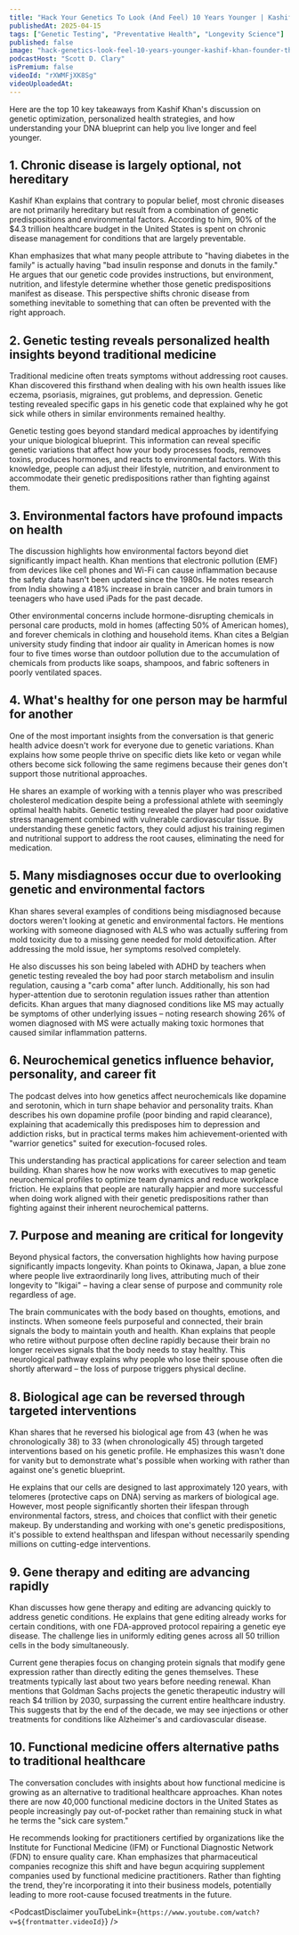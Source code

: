```yaml
---
title: "Hack Your Genetics To Look (And Feel) 10 Years Younger | Kashif Khan - Founder of The DNA Company"
publishedAt: 2025-04-15
tags: ["Genetic Testing", "Preventative Health", "Longevity Science"]
published: false
image: "hack-genetics-look-feel-10-years-younger-kashif-khan-founder-the-dna-company.jpg"
podcastHost: "Scott D. Clary"
isPremium: false
videoId: "rXWMFjXK8Sg"
videoUploadedAt:
---
```



<PodcastSummaryPageLayout frontmatter={frontmatter}>

Here are the top 10 key takeaways from Kashif Khan's discussion on genetic optimization, personalized health strategies, and how understanding your DNA blueprint can help you live longer and feel younger.

## 1. Chronic disease is largely optional, not hereditary

Kashif Khan explains that contrary to popular belief, most chronic diseases are not primarily hereditary but result from a combination of genetic predispositions and environmental factors. According to him, 90% of the $4.3 trillion healthcare budget in the United States is spent on chronic disease management for conditions that are largely preventable.

Khan emphasizes that what many people attribute to "having diabetes in the family" is actually having "bad insulin response and donuts in the family." He argues that our genetic code provides instructions, but environment, nutrition, and lifestyle determine whether those genetic predispositions manifest as disease. This perspective shifts chronic disease from something inevitable to something that can often be prevented with the right approach.

## 2. Genetic testing reveals personalized health insights beyond traditional medicine

Traditional medicine often treats symptoms without addressing root causes. Khan discovered this firsthand when dealing with his own health issues like eczema, psoriasis, migraines, gut problems, and depression. Genetic testing revealed specific gaps in his genetic code that explained why he got sick while others in similar environments remained healthy.

Genetic testing goes beyond standard medical approaches by identifying your unique biological blueprint. This information can reveal specific genetic variations that affect how your body processes foods, removes toxins, produces hormones, and reacts to environmental factors. With this knowledge, people can adjust their lifestyle, nutrition, and environment to accommodate their genetic predispositions rather than fighting against them.

## 3. Environmental factors have profound impacts on health

The discussion highlights how environmental factors beyond diet significantly impact health. Khan mentions that electronic pollution (EMF) from devices like cell phones and Wi-Fi can cause inflammation because the safety data hasn't been updated since the 1980s. He notes research from India showing a 418% increase in brain cancer and brain tumors in teenagers who have used iPads for the past decade.

Other environmental concerns include hormone-disrupting chemicals in personal care products, mold in homes (affecting 50% of American homes), and forever chemicals in clothing and household items. Khan cites a Belgian university study finding that indoor air quality in American homes is now four to five times worse than outdoor pollution due to the accumulation of chemicals from products like soaps, shampoos, and fabric softeners in poorly ventilated spaces.

## 4. What's healthy for one person may be harmful for another

One of the most important insights from the conversation is that generic health advice doesn't work for everyone due to genetic variations. Khan explains how some people thrive on specific diets like keto or vegan while others become sick following the same regimens because their genes don't support those nutritional approaches.

He shares an example of working with a tennis player who was prescribed cholesterol medication despite being a professional athlete with seemingly optimal health habits. Genetic testing revealed the player had poor oxidative stress management combined with vulnerable cardiovascular tissue. By understanding these genetic factors, they could adjust his training regimen and nutritional support to address the root causes, eliminating the need for medication.

## 5. Many misdiagnoses occur due to overlooking genetic and environmental factors

Khan shares several examples of conditions being misdiagnosed because doctors weren't looking at genetic and environmental factors. He mentions working with someone diagnosed with ALS who was actually suffering from mold toxicity due to a missing gene needed for mold detoxification. After addressing the mold issue, her symptoms resolved completely.

He also discusses his son being labeled with ADHD by teachers when genetic testing revealed the boy had poor starch metabolism and insulin regulation, causing a "carb coma" after lunch. Additionally, his son had hyper-attention due to serotonin regulation issues rather than attention deficits. Khan argues that many diagnosed conditions like MS may actually be symptoms of other underlying issues – noting research showing 26% of women diagnosed with MS were actually making toxic hormones that caused similar inflammation patterns.

## 6. Neurochemical genetics influence behavior, personality, and career fit

The podcast delves into how genetics affect neurochemicals like dopamine and serotonin, which in turn shape behavior and personality traits. Khan describes his own dopamine profile (poor binding and rapid clearance), explaining that academically this predisposes him to depression and addiction risks, but in practical terms makes him achievement-oriented with "warrior genetics" suited for execution-focused roles.

This understanding has practical applications for career selection and team building. Khan shares how he now works with executives to map genetic neurochemical profiles to optimize team dynamics and reduce workplace friction. He explains that people are naturally happier and more successful when doing work aligned with their genetic predispositions rather than fighting against their inherent neurochemical patterns.

## 7. Purpose and meaning are critical for longevity

Beyond physical factors, the conversation highlights how having purpose significantly impacts longevity. Khan points to Okinawa, Japan, a blue zone where people live extraordinarily long lives, attributing much of their longevity to "Ikigai" – having a clear sense of purpose and community role regardless of age.

The brain communicates with the body based on thoughts, emotions, and instincts. When someone feels purposeful and connected, their brain signals the body to maintain youth and health. Khan explains that people who retire without purpose often decline rapidly because their brain no longer receives signals that the body needs to stay healthy. This neurological pathway explains why people who lose their spouse often die shortly afterward – the loss of purpose triggers physical decline.

## 8. Biological age can be reversed through targeted interventions

Khan shares that he reversed his biological age from 43 (when he was chronologically 38) to 33 (when chronologically 45) through targeted interventions based on his genetic profile. He emphasizes this wasn't done for vanity but to demonstrate what's possible when working with rather than against one's genetic blueprint.

He explains that our cells are designed to last approximately 120 years, with telomeres (protective caps on DNA) serving as markers of biological age. However, most people significantly shorten their lifespan through environmental factors, stress, and choices that conflict with their genetic makeup. By understanding and working with one's genetic predispositions, it's possible to extend healthspan and lifespan without necessarily spending millions on cutting-edge interventions.

## 9. Gene therapy and editing are advancing rapidly

Khan discusses how gene therapy and editing are advancing quickly to address genetic conditions. He explains that gene editing already works for certain conditions, with one FDA-approved protocol repairing a genetic eye disease. The challenge lies in uniformly editing genes across all 50 trillion cells in the body simultaneously.

Current gene therapies focus on changing protein signals that modify gene expression rather than directly editing the genes themselves. These treatments typically last about two years before needing renewal. Khan mentions that Goldman Sachs projects the genetic therapeutic industry will reach $4 trillion by 2030, surpassing the current entire healthcare industry. This suggests that by the end of the decade, we may see injections or other treatments for conditions like Alzheimer's and cardiovascular disease.

## 10. Functional medicine offers alternative paths to traditional healthcare

The conversation concludes with insights about how functional medicine is growing as an alternative to traditional healthcare approaches. Khan notes there are now 40,000 functional medicine doctors in the United States as people increasingly pay out-of-pocket rather than remaining stuck in what he terms the "sick care system."

He recommends looking for practitioners certified by organizations like the Institute for Functional Medicine (IFM) or Functional Diagnostic Network (FDN) to ensure quality care. Khan emphasizes that pharmaceutical companies recognize this shift and have begun acquiring supplement companies used by functional medicine practitioners. Rather than fighting the trend, they're incorporating it into their business models, potentially leading to more root-cause focused treatments in the future.

<PodcastDisclaimer
  youTubeLink={`https://www.youtube.com/watch?v=${frontmatter.videoId}`}
/>

</PodcastSummaryPageLayout>
